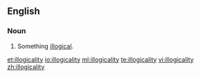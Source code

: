 ==English==
===Noun===
{{en-noun|~|illogicalities}}

# Something [[illogical]].

[[et:illogicality]]
[[io:illogicality]]
[[ml:illogicality]]
[[te:illogicality]]
[[vi:illogicality]]
[[zh:illogicality]]